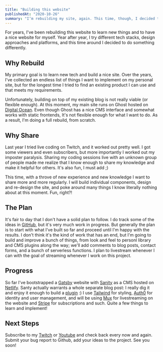 ```yaml
---
title: "Building this website"
publishedAt: "2020-10-26"
summary: "I’m rebuilding my site, again. This time, though, I decided to do it in public and share what I do, how, and why."
---
```


For years, I've been rebuilding this website to learn new things and to have a nice website for myself. Year after year, I try different tech stacks, design approaches and platforms, and this time around I decided to do something differently.

## Why Rebuild

My primary goal is to learn new tech and build a nice site. Over the years, I've collected an endless list of things I want to implement on my personal site, but for the longest time I tried to find an existing product I can use and that meets my requirements.

Unfortunately, building on top of my existing blog is not really viable (or flexible enough). At this moment, my main site runs on Ghost hosted on [Digital Ocean](https://m.do.co/c/4c9e726c78a9). Even though Ghost has a nice CMS interface and somewhat works with static frontends, It's not flexible enough for what I want to do. As a result, I'm doing a full rebuild, from scratch.

## Why Share

Last year I tried live coding on Twitch, and it worked out pretty well. I got some viewers and even subscribers, but more importantly I worked out my imposter paralysis. Sharing my coding sessions live with an unknown group of people made me realize that I know enough to share my knowledge and make it helpful for others. It's also fun, I must add ;)

This time, with a throve of new experience and new knowledge I want to share more and more regularly. I will build individual components, design and re-design the site, and poke around many things I know literally nothing about at this moment. Fun, right?!

## The Plan

It's fair to day that I don't have a solid plan to follow. I do track some of the ideas in [GitHub](http://github.com/rosnovsky/sanity-gatsby-blog/projects/1), but it's very much work in progress. But generally the plan is to start with what I've built so far and proceed until I'm happy with the results. I don't think it's the kind of work that has an end, but I'm going to build and improve a bunch of things, from look and feel to personl library and CMS plugins along the way; we'll add comments to blog posts, contact forms, and a bunch of serverless functions. I plan to livestream whenever I can with the goal of streaming whenever I work on this project.

## Progress

So far I've bootstrapped a [Gatsby](https://gatsbyjs.com) website with [Sanity](https://sanity.io) as a CMS hosted on [Netlify](https://netlify.com). Santy actually warrants a whole separate blog post: I really dig it and enjoy it enough to build a [plugin](https://github.com/rosnovsky/sanity-plugin-autocomplete-tags) :) I use [Tailwind](https://tailwindcss.com) for styling, [Auth0](https://auth0.com) for identity and user management, and will be using [Mux](https://mux.com) for livestreaming on the website and [Stripe](https://stripe.com) for subscriptions and such. Quite a few things to learn and implement!

## Next Steps

Subscribe to my [Twitch](https://twitch.com/rosnovsky) or [Youtube](https://www.youtube.com/channel/UCApabnhvILEGN5EQjdhy1gA) and check back every now and again. Submit your bug report to Github, add your ideas to the project. See you soon!
